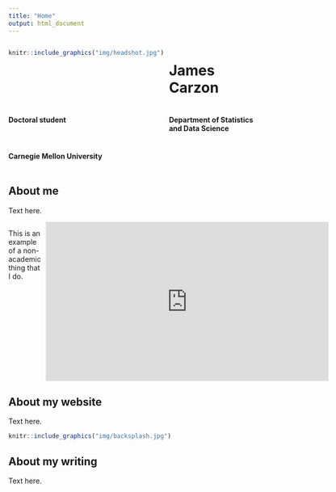 ```yaml
---
title: "Home"
output: html_document
---
```


:::: {style="display: grid; grid-template-columns: 1fr 1fr; grid-column-gap: 10px; "}

::: {}
```r
knitr::include_graphics("img/headshot.jpg")
```
:::

::: {}
# James Carzon

#### Doctoral student
#### Department of Statistics and Data Science
#### Carnegie Mellon University
:::

::::

## About me

Text here.

:::: {style="display: grid; grid-template-columns: 1fr 1fr; grid-column-gap: 10px; "}

::: {}
This is an example of a non-academic thing that I do.
:::

::: {}
<iframe width="560" height="315" src="https://www.youtube.com/embed/pqOXnC_k8q0" title="YouTube video player" frameborder="0" allow="accelerometer; autoplay; clipboard-write; encrypted-media; gyroscope; picture-in-picture" allowfullscreen></iframe>
:::

::::

## About my website

Text here.

```r
knitr::include_graphics("img/backsplash.jpg")
```

## About my writing

Text here.